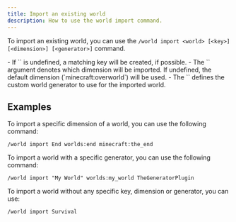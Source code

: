 ```yaml
---
title: Import an existing world
description: How to use the world import command.
---
```


To import an existing world, you can use the `/world import <world> [<key>] [<dimension>] [<generator>]` command.

<Callout type="info" title="Command Syntax">
  - If `<key>` is undefined, a matching key will be created, if possible.
  - The `<dimension>` argument denotes which dimension will be imported.
  If undefined, the default dimension (`minecraft:overworld`) will be used.
  - The `<generator>` defines the custom world generator to use for the imported world.
</Callout>

## Examples

To import a specific dimension of a world, you can use the following command:

```
/world import End worlds:end minecraft:the_end
```

To import a world with a specific generator, you can use the following command:

```
/world import "My World" worlds:my_world TheGeneratorPlugin
```

To import a world without any specific key, dimension or generator, you can use:

```
/world import Survival
```
